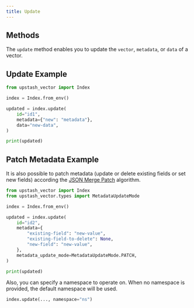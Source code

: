 ```yaml
---
title: Update
---
```


## Methods

The `update` method enables you to update the `vector`, `metadata`, or `data`
of a vector.

## Update Example

```python
from upstash_vector import Index

index = Index.from_env()

updated = index.update(
    id="id1",
    metadata={"new": "metadata"},
    data="new-data",
)

print(updated)
```

## Patch Metadata Example

It is also possible to patch metadata (update or delete existing fields or
set new fields) according the [JSON Merge Patch](https://datatracker.ietf.org/doc/html/rfc7386) algorithm.

```python
from upstash_vector import Index
from upstash_vector.types import MetadataUpdateMode

index = Index.from_env()

updated = index.update(
    id="id2",
    metadata={
        "existing-field": "new-value",
        "existing-field-to-delete": None,
        "new-field": "new-value",
    },
    metadata_update_mode=MetadataUpdateMode.PATCH,
)

print(updated)
```


Also, you can specify a namespace to operate on. When no namespace
is provided, the default namespace will be used.

```python
index.update(..., namespace="ns")
```
